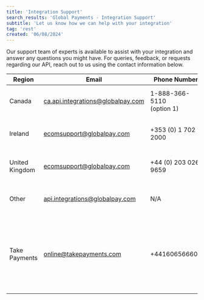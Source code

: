 ```yaml
---
title: 'Integration Support'
search_results: 'Global Payments - Integration Support'
subtitle: 'Let us know how we can help with your integration'
tag: 'rest'
created: '06/08/2024'
---
```

Our support team of experts is available to assist with your integration and answer any questions you might have. For queries, feedback, or requests regarding our API, reach out to us using the contact information below. 

| Region | Email | Phone Number | Availability |
| -------- | -------- | -------- | -------- |
| Canada | ca.api.integrations@globalpay.com | 1-888-366-5110 <br /> (option 1) | Monday to Friday 9 AM ET to 5 PM ET |
| Ireland |	ecomsupport@globalpay.com	| +353 (0) 1 702 2000 |	Monday to Friday 9 AM GMT to 5 PM GMT |
| United Kingdom	| ecomsupport@globalpay.com	| +44 (0) 203 026 9659 | Monday to Friday 9 AM GMT to 5 PM GMT |
| Other | api.integrations@globalpay.com	| N/A	| Monday to Friday 9 AM GMT to 5 PM GMT |
| Take Payments | online@takepayments.com | +441606566600 | Monday to Friday 9 AM GMT to 5 PM GMT<br />Sat 8 AM GMT to 6 PM GMT<br />Sun 9 AM GMT to 5 PM GMT |
